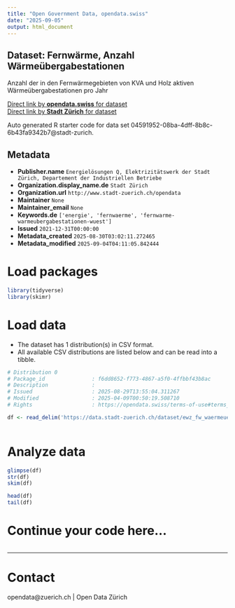 ```yaml
---
title: "Open Government Data, opendata.swiss"
date: "2025-09-05"
output: html_document
---
```


## Dataset: Fernwärme, Anzahl Wärmeübergabestationen


Anzahl der in den Fernwärmegebieten von KVA und Holz aktiven Wärmeübergabestationen pro Jahr


[Direct link by **opendata.swiss** for dataset](https://opendata.swiss/de/dataset/fernwarme-anzahl-warmeubergabestationen)<br>
[Direct link by **Stadt Zürich** for dataset](https://data.stadt-zuerich.ch/dataset/ewz_fw_waermeuebergabestationen_kva_und_holz)

Auto generated R starter code for data set 04591952-08ba-4dff-8b8c-6b43fa9342b7@stadt-zurich.

## Metadata

- **Publisher.name** `Energielösungen Q, Elektrizitätswerk der Stadt Zürich, Departement der Industriellen Betriebe`
- **Organization.display_name.de** `Stadt Zürich`
- **Organization.url** `http://www.stadt-zuerich.ch/opendata`
- **Maintainer** `None`
- **Maintainer_email** `None`
- **Keywords.de** `['energie', 'fernwaerme', 'fernwarme-warmeubergabestationen-wuest']`
- **Issued** `2021-12-31T00:00:00`
- **Metadata_created** `2025-08-30T03:02:11.272465`
- **Metadata_modified** `2025-09-04T04:11:05.842444`


# Load packages

```r

library(tidyverse)
library(skimr)

```

# Load data

-   The dataset has 1 distribution(s) in CSV format.
-   All available CSV distributions are listed below and can be read into a tibble.

```r

# Distribution 0
# Package_id               : f6dd8652-f773-4867-a5f0-4ffbbf43b8ac
# Description              : 
# Issued                   : 2025-08-29T13:55:04.311267
# Modified                 : 2025-04-09T00:50:19.508710
# Rights                   : https://opendata.swiss/terms-of-use#terms_open

df <- read_delim('https://data.stadt-zuerich.ch/dataset/ewz_fw_waermeuebergabestationen_kva_und_holz/download/fw_waermeuebergabestationen_kva_und_holz.csv')



```

# Analyze data

```r

glimpse(df)
str(df)
skim(df)

head(df)
tail(df)

```

# Continue your code here...

```r

```

------------------------------------------------------------------------

# Contact

opendata@zuerich.ch | Open Data Zürich
